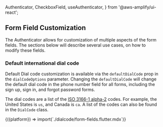   Authenticator,
  CheckboxField,
  useAuthenticator,
} from '@aws-amplify/ui-react';


## Form Field Customization

The Authenticator allows for customization of multiple aspects of the form fields.
The sections below will describe several use cases, on how to modify these fields.

### Default international dial code

Default Dial code customization is available via the `defaultDialCode` prop in the `dialCodeOptions` parameter. Changing the `defaultDialCode` will change the default dial code in the phone number field for all forms, including the sign up, sign in, and forgot password forms.

The dial codes are a list of the [ISO 3166-1 alpha-2](https://en.wikipedia.org/wiki/ISO_3166-1_alpha-2) codes. For example, the United States is `us`, and Canada is `ca`.
A list of the codes can also be found in the `DialCode` class. 

<Fragment>
  {({platform}) => import(`./dialcode/form-fields.flutter.mdx`)}
</Fragment>



